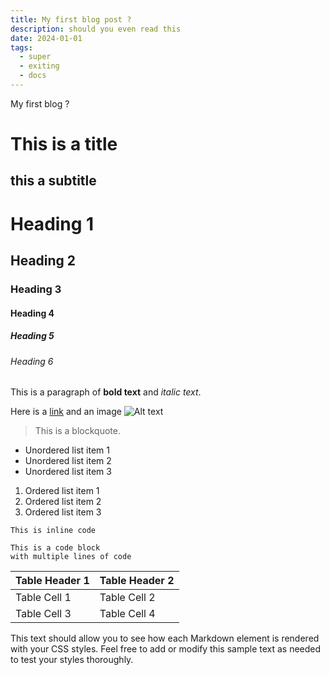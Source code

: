```yaml
---
title: My first blog post ?
description: should you even read this
date: 2024-01-01
tags:
  - super
  - exiting
  - docs
---
```



<Heading>My first blog ?</Heading>

# This is a title

## this a subtitle

# Heading 1

## Heading 2

### Heading 3

#### Heading 4

##### Heading 5

###### Heading 6

This is a paragraph of **bold text** and _italic text_.

Here is a [link](https://www.example.com) and an image ![Alt text](https://via.placeholder.com/150)

> This is a blockquote.

- Unordered list item 1
- Unordered list item 2
- Unordered list item 3

1. Ordered list item 1
2. Ordered list item 2
3. Ordered list item 3

`This is inline code`

```
This is a code block
with multiple lines of code
```

| Table Header 1 | Table Header 2 |
| -------------- | -------------- |
| Table Cell 1   | Table Cell 2   |
| Table Cell 3   | Table Cell 4   |

This text should allow you to see how each Markdown element is rendered with your CSS styles. Feel free to add or modify this sample text as needed to test your styles thoroughly.
